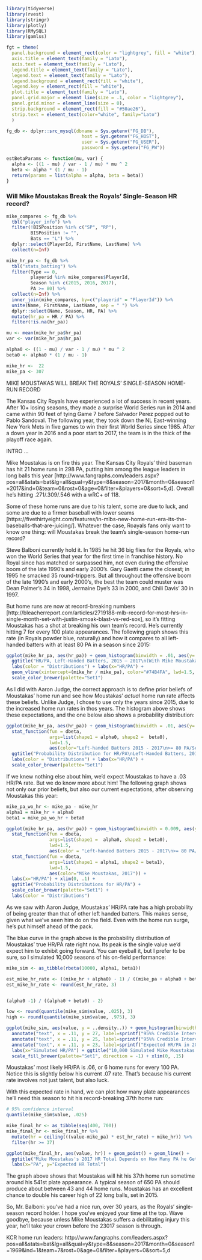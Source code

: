 ```r


library(tidyverse)
library(rvest)
library(stringr)
library(plotly)
library(RMySQL)
library(gamlss)

fgt = theme(
  panel.background = element_rect(color = "lightgrey", fill = "white"),
  axis.title = element_text(family = "Lato"),
  axis.text = element_text(family = "Lato"),
  legend.title = element_text(family = "Lato"),
  legend.text = element_text(family = "Lato"),
  legend.background = element_rect(fill = "white"),
  legend.key = element_rect(fill = "white"),
  plot.title = element_text(family = "Lato"),
  panel.grid.major = element_line(size = .1, color = "lightgrey"),
  panel.grid.minor = element_line(size = 0),
  strip.background = element_rect(fill = "#50ae26"),
  strip.text = element_text(color="white", family="Lato")
  )

fg_db <- dplyr::src_mysql(dbname = Sys.getenv("FG_DB"), 
                            host = Sys.getenv("FG_HOST"), 
                            user = Sys.getenv("FG_USER"),
                            password = Sys.getenv("FG_PW"))

estBetaParams <- function(mu, var) {
  alpha <- ((1 - mu) / var - 1 / mu) * mu ^ 2
  beta <- alpha * (1 / mu - 1)
  return(params = list(alpha = alpha, beta = beta))
}


```

### Will Mike Moustakas Break the Royals' Single-Season HR record?

```r
mike_compares <- fg_db %>%
  tbl("player_info") %>%
  filter(!BISPosition %in% c("SP", "RP"),
         BISPosition != "",
         Bats == "L") %>%
  dplyr::select(PlayerId, FirstName, LastName) %>%
  collect(n=Inf)

mike_hr_pa <- fg_db %>%
  tbl("stats_batting") %>%
  filter(Type == 0,
         playerid %in% mike_compares$PlayerId,
         Season %in% c(2015, 2016, 2017),
         PA >= 80) %>%
  collect(n=Inf) %>%
  inner_join(mike_compares, by=c("playerid" = "PlayerId")) %>%
  unite(Name, FirstName, LastName, sep = " ") %>%
  dplyr::select(Name, Season, HR, PA) %>%
  mutate(hr_pa = HR / PA) %>%
  filter(!is.na(hr_pa))

mu <- mean(mike_hr_pa$hr_pa)
var <- var(mike_hr_pa$hr_pa)

alpha0 <- ((1 - mu) / var - 1 / mu) * mu ^ 2
beta0 <- alpha0 * (1 / mu - 1)

mike_hr <-  22
mike_pa <- 307

```

MIKE MOUSTAKAS WILL BREAK THE ROYALS' SINGLE-SEASON HOME-RUN RECORD

The Kansas City Royals have experienced a lot of success in recent years. After 10+ losing seasons, they made a surprise World Series run in 2014 and came within 90 feet of tying Game 7 before Salvador Perez popped out to Pablo Sandoval. The following year, they took down the NL East-winning New York Mets in five games to win their first World Series since 1985. After a down year in 2016 and a poor start to 2017, the team is in the thick of the playoff race again.


INTRO
...



Mike Moustakas is on fire this year. The Kansas City Royals' third baseman has hit 21 home runs in 298 PA, putting him among the league leaders in long balls this year [http://www.fangraphs.com/leaders.aspx?pos=all&stats=bat&lg=all&qual=y&type=8&season=2017&month=0&season1=2017&ind=0&team=0&rost=0&age=0&filter=&players=0&sort=5,d]. Overall he's hitting .271/.309/.546 with a wRC+ of 118.

Some of these home runs are due to his talent, some are due to luck, and some are due to a firmer baseball with lower seams [https://fivethirtyeight.com/features/in-mlbs-new-home-run-era-its-the-baseballs-that-are-juicing/]. Whatever the case, Roayals fans only want to know one thing: will Moustakas break the team's single-season home-run record?

Steve Balboni currently hold it. In 1985 he hit 36 big flies for the Royals, who won the World Series that year for the first time in franchise history. No Royal since has matched or surpassed him, not even during the offensive boom of the late 1990's and early 2000's. Gary Gaetti came the closest; in 1995 he smacked 35 round-trippers. But all throughout the offensive boom of the late 1990's and early 2000's, the best the team could muster was Dean Palmer's 34 in 1998, Jermaine Dye's 33 in 2000, and Chili Davis' 30 in 1997.  

But home runs are now at record-breaking numbers [http://bleacherreport.com/articles/2719188-mlb-record-for-most-hrs-in-single-month-set-with-justin-smoak-blast-vs-red-sox], so it's fitting Moustakas has a shot at breaking his own team's record. He's currently hitting 7 for every 100 plate appearances. The following graph shows this rate (in Royals powder blue, naturally) and how it compares to all left-handed batters with at least 80 PA in a season since 2015:

```r
ggplot(mike_hr_pa, aes(hr_pa)) + geom_histogram(binwidth = .01, aes(y=..density..)) +
  ggtitle("HR/PA, Left-Handed Batters, 2015 – 2017\n(With Mike Moustakas in Blue)") +
  labs(color = "Distributions") + labs(x="HR/PA") + 
  geom_vline(xintercept=(mike_hr / mike_pa), color="#74B4FA", lwd=1.5, linetype = "dashed") +
  scale_color_brewer(palette="Set1")
```

As I did with Aaron Judge, the correct approach is to define prior beliefs of Moustakas' home run and see how Moustakas' _actual_  home run rate affects these beliefs. Unlike Judge, I chose to use only the years since 2015, due to the increased home run rates in thos years. The histogram above shows these expectations, and the one below also shows a probability distribution:

```r
ggplot(mike_hr_pa, aes(hr_pa)) + geom_histogram(binwidth = .01, aes(y=..density..)) +
  stat_function(fun = dbeta,
                args=list(shape1 = alpha0, shape2 =  beta0),
                lwd=1.5,
                aes(color="Left-handed Batters 2015 - 2017\n>= 80 PA/Season")) +
  ggtitle("Probability Distribution for HR/PA\nLeft-Handed Batters, 2015 – 2017") +
  labs(color = "Distributions") + labs(x="HR/PA") +
  scale_color_brewer(palette="Set1")
```

If we knew nothing else about him, we'd expect Moustakas to have a .03 HR/PA rate. But we do know more about him! The following graph shows not only our prior beliefs, but also our current expectations, after observing Moustakas this year:


```r

mike_pa_wo_hr <- mike_pa - mike_hr
alpha1 = mike_hr + alpha0
beta1 = mike_pa_wo_hr + beta0

ggplot(mike_hr_pa, aes(hr_pa)) + geom_histogram(binwidth = 0.009, aes(y=..density..)) +
  stat_function(fun = dbeta,
                args=list(shape1 =  alpha0, shape2 = beta0),
                lwd=1.5,
                aes(color = "Left-handed Batters 2015 - 2017\n>= 80 PA/Season")) +
  stat_function(fun = dbeta,
                args=list(shape1 = alpha1, shape2 = beta1),
                lwd=1.5,
                aes(color="Mike Moustakas, 2017")) +
  labs(x="HR/PA") + xlim(0, .1) + 
  ggtitle("Probability Distributions for HR/PA") +
  scale_color_brewer(palette="Set1") +
  labs(color = "Distributions")
```

As we saw with Aaron Judge, Moustakas' HR/PA rate has a high probability of being greater than that of other left handed batters. This makes sense, given what we've seen him do on the field. Even with the home run surge, he's put himself ahead of the pack.

The blue curve in the graph above is the probability distribution of Moustakas' true HR/PA rate right now. Its peak is the single value we'd expect him to exhibit going forward. You can eyeball it, but I prefer to be sure, so I simulated 10,000 seasons of his on-field performance:

```r
mike_sim <- as_tibble(rbeta(10000, alpha1, beta1))

est_mike_hr_rate <- ((mike_hr + alpha0) - 1) / ((mike_pa + alpha0 + beta0) -2)
est_mike_hr_rate <- round(est_hr_rate, 3)


(alpha0 -1) / ((alpha0 + beta0) - 2)

low <- round(quantile(mike_sim$value, .025), 3)
high <- round(quantile(mike_sim$value, .975), 3)

ggplot(mike_sim, aes(value, y = ..density..)) + geom_histogram(binwidth = .001, fill="#74B4FA") +
  annotate("text", x = .11, y = 27, label=sprintf("95%% Credible Interval (Low): %s", low)) +
  annotate("text", x = .11, y = 25, label=sprintf("95%% Credible Interval (High): %s", high)) +
  annotate("text", x = .11, y = 23, label=sprintf("Expected HR/PA in 2017: %s", est_mike_hr_rate)) +
  labs(x="Simulated HR/PA") + ggtitle("10,000 Simulated Mike Moustakas Seasons") +
  scale_fill_brewer(palette="Set1", direction = -1) + xlim(0, .15)
```

Moustakas' most likely HR/PA is .06, or 6 home runs for every 100 PA. Notice this is slightly below his current .07 rate. That's because his current rate involves not just talent, but also luck.

With this expected rate in hand, we can plot how many plate appearances he'll need this season to hit his record-breaking 37th home run:

```r

# 95% confidence interval
quantile(mike_sim$value, .025)

mike_final_hr <- as_tibble(seq(400, 700))
mike_final_hr <- mike_final_hr %>%
  mutate(hr = ceiling(((value-mike_pa) * est_hr_rate) + mike_hr)) %>%
  filter(hr >= 37)

ggplot(mike_final_hr, aes(value, hr)) + geom_point() + geom_line() +
  ggtitle("Mike Moustakas's 2017 HR Total Depends on How Many PA he Gets") +
  labs(x="PA", y="Expected HR Total")

```

The graph above shows that Moustakas will hit his 37th home run sometime around his 541st plate appearance. A typical season of 650 PA should produce about between 43 and 44 home runs. Moustakas has an excellent chance to double his career high of 22 long balls, set in 2015. 
 
So, Mr. Balboni: you've had a nice run, over 30 years, as the Royals' single-season record holder. I hope you've enjoyed your time at the top. Wave goodbye, because unless Mike Moustakas suffers a debilitating injury this year, he'll take your crown before the 23017 season is through.




KCR home run leaders: http://www.fangraphs.com/leaders.aspx?pos=all&stats=bat&lg=all&qual=y&type=8&season=2017&month=0&season1=1969&ind=1&team=7&rost=0&age=0&filter=&players=0&sort=5,d
